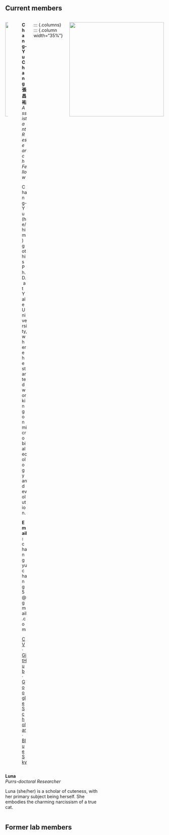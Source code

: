 

## Current members

::: {.columns}
::: {.column width="35%"}

![](images/people/changyu.jpg){.people-photo width="300" fig-alt="Chang-Yu Chang"}

:::
::: {.column width="5%"}

:::
::: {.column width="60%"}

**Chang-Yu Chang 張昌祐**  
*Assistant Research Fellow*  

Chang-Yu (he/him) got his Ph.D. at Yale University, where he started working on microbial ecology and evolution. 

**Email:** changyuchang5@gmail.com

[CV](files/cv.pdf) · [GitHub](https://github.com/Chang-Yu-Chang) · [Google Scholar](https://scholar.google.com/citations?user=g273Ts8AAAAJ&hl) · [BlueSky](https://bsky.app/profile/changyuchang.bsky.social)

:::

::: {.columns}
::: {.column width="35%"}


![](images/people/luna.jpg){.people-photo width="300" fig-alt="Luna"}
:::
::: {.column width="5%"}

:::
::: {.column width="60%"}

**Luna**  
*Purrs-doctoral Researcher*  

Luna (she/her) is a scholar of cuteness, with her primary subject being herself. She embodies the charming narcissism of a true cat.

:::


## Former lab members